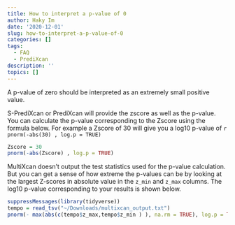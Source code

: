```yaml
---
title: How to interpret a p-value of 0
author: Haky Im
date: '2020-12-01'
slug: how-to-interpret-a-p-value-of-0
categories: []
tags:
  - FAQ
  - PrediXcan
description: ''
topics: []
---
```


A p-value of zero should be interpreted as an extremely small positive value.

S-PrediXcan or PrediXcan will provide the zscore as well as the p-value. You can calculate the p-value corresponding to the Zscore using the formula below. For example a Zscore of 30 will give you a log10 p-value of `r pnorm(-abs(30) , log.p = TRUE)`


```r

Zscore = 30
pnorm(-abs(Zscore) , log.p = TRUE)

```


MultiXcan doesn't output the test statistics used for the p-value calculation. But you can get a sense of how extreme the p-values can be by looking at the largest Z-scores in absolute value in the `z_min` and `z_max` columns. The log10 p-value corresponding to your results is shown below. 

 
```r
suppressMessages(library(tidyverse))
tempo = read_tsv("~/Downloads/multixcan_output.txt")
pnorm(- max(abs(c(tempo$z_max,tempo$z_min ) ), na.rm = TRUE), log.p = TRUE)

```  
